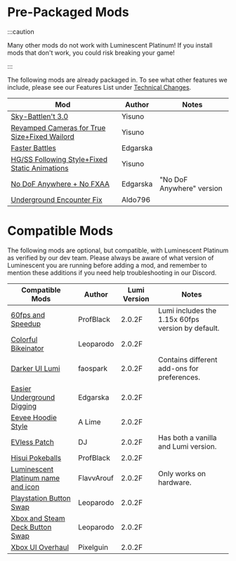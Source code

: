 
# Pre-Packaged Mods

:::caution

Many other mods do not work with Luminescent Platinum! If you install mods that don't work, you could risk breaking your game!

:::

The following mods are already packaged in. To see what other features we include, please see our Features List under [Technical Changes](features.mdx#technical-changes).

| Mod                                                                                 | Author                  | Notes                     |
| ----------------------------------------------------------------------------------- | ----------------------- | ------------------------- |
| [Sky-Battlen't 3.0](https://www.nexusmods.com/pokemonbdsp/mods/10)                  | Yisuno                  |                           |
| [Revamped Cameras for True Size+Fixed Wailord](https://gamebanana.com/mods/346410)  | Yisuno                  |                           |
| [Faster Battles](https://gamebanana.com/mods/340352)                                | Edgarska                |                           |
| [HG/SS Following Style+Fixed Static Animations](https://gamebanana.com/mods/345001) | Yisuno                  |                           |
| [No DoF Anywhere + No FXAA](https://gamebanana.com/mods/340159)                     | Edgarska                | "No DoF Anywhere" version |
| [Underground Encounter Fix](https://gamebanana.com/mods/346666)                     | Aldo796                 |                           |

# Compatible Mods

The following mods are optional, but compatible, with Luminescent Platinum as verified by our dev team. Please always be aware of what version of Luminescent you are running before adding a mod, and remember to mention these additions if you need help troubleshooting in our Discord.

| Compatible Mods                                                                     | Author                  | Lumi Version              | Notes                     |
| ----------------------------------------------------------------------------------- | ----------------------- | ------------------------- | ------------------------- |
| [60fps and Speedup](https://www.nexusmods.com/pokemonbdsp/mods/9)                   | ProfBlack               | 2.0.2F                      | Lumi includes the 1.15x 60fps version by default.|
| [Colorful Bikeinator](https://www.nexusmods.com/pokemonbdsp/mods/7)                 | Leoparodo               | 2.0.2F                      |                           |
| [Darker UI Lumi](https://www.nexusmods.com/pokemonbdsp/mods/12)                     | faospark                | 2.0.2F                      | Contains different add-ons for preferences.|
| [Easier Underground Digging](https://gamebanana.com/mods/340161)                    | Edgarska                | 2.0.2F                      |                           |
| [Eevee Hoodie Style](https://gamebanana.com/mods/339850)                            | A Lime                  | 2.0.2F                      |                           |
| [EVless Patch](https://www.nexusmods.com/pokemonbdsp/mods/17)                       | DJ                      | 2.0.2F                      |  Has both a vanilla and Lumi version.                         |
| [Hisui Pokeballs](https://www.nexusmods.com/pokemonbdsp/mods/14)                    | ProfBlack               | 2.0.2F                      |                           |
| [Luminescent Platinum name and icon](https://www.nexusmods.com/pokemonbdsp/mods/5)  | FlavvArouf              | 2.0.2F                      | Only works on hardware.   |
| [Playstation Button Swap](https://www.nexusmods.com/pokemonbdsp/mods/8)             | Leoparodo               | 2.0.2F                      |                           |
| [Xbox and Steam Deck Button Swap](https://www.nexusmods.com/pokemonbdsp/mods/4)     | Leoparodo               | 2.0.2F                      |                           |
| [Xbox UI Overhaul](https://www.nexusmods.com/pokemonbdsp/mods/11)                   | Pixelguin               | 2.0.2F                      |                           |